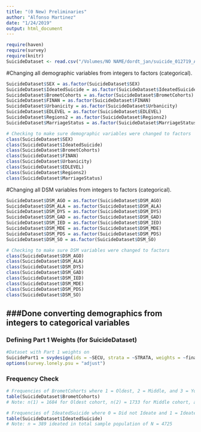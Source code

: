 ```yaml
---
title: "(0 New) Preliminaries"
author: "Alfonso Martinez"
date: "1/24/2019"
output: html_document
---
```


```r
require(haven)
require(survey)
require(knitr)
SuicideDataset <- read.csv("/Volumes/NO NAME/dordt_jan/suicide_012719_AM.csv")
```


#Changing all demographic variables from integers to factors (categorical).
```r
SuicideDataset$SEX = as.factor(SuicideDataset$SEX)
SuicideDataset$IdeatedSuicide = as.factor(SuicideDataset$IdeatedSuicide)
SuicideDataset$BrometCohorts = as.factor(SuicideDataset$BrometCohorts)
SuicideDataset$FINAN = as.factor(SuicideDataset$FINAN)
SuicideDataset$Urbanicity = as.factor(SuicideDataset$Urbanicity)
SuicideDataset$EDLEVEL = as.factor(SuicideDataset$EDLEVEL)
SuicideDataset$Regions2 = as.factor(SuicideDataset$Regions2)
SuicideDataset$MarriageStatus = as.factor(SuicideDataset$MarriageStatus)

# Checking to make sure demographic variables were changed to factors
class(SuicideDataset$SEX)
class(SuicideDataset$IdeatedSuicide)
class(SuicideDataset$BrometCohorts)
class(SuicideDataset$FINAN)
class(SuicideDataset$Urbanicity)
class(SuicideDataset$EDLEVEL)
class(SuicideDataset$Regions2)
class(SuicideDataset$MarriageStatus)
```


#Changing all DSM variables from integers to factors (categorical).
```r
SuicideDataset$DSM_AGO = as.factor(SuicideDataset$DSM_AGO)
SuicideDataset$DSM_ALA = as.factor(SuicideDataset$DSM_ALA)
SuicideDataset$DSM_DYS = as.factor(SuicideDataset$DSM_DYS)
SuicideDataset$DSM_GAD = as.factor(SuicideDataset$DSM_GAD)
SuicideDataset$DSM_IED = as.factor(SuicideDataset$DSM_IED)
SuicideDataset$DSM_MDE = as.factor(SuicideDataset$DSM_MDE)
SuicideDataset$DSM_PDS = as.factor(SuicideDataset$DSM_PDS)
SuicideDataset$DSM_SO = as.factor(SuicideDataset$DSM_SO)

# Checking to make sure DSM variables were changed to factors
class(SuicideDataset$DSM_AGO)
class(SuicideDataset$DSM_ALA)
class(SuicideDataset$DSM_DYS)
class(SuicideDataset$DSM_GAD)
class(SuicideDataset$DSM_IED)
class(SuicideDataset$DSM_MDE)
class(SuicideDataset$DSM_PDS)
class(SuicideDataset$DSM_SO)
```


###Done converting demographics from integers to categorical variables
--------------------------------------------------------------------------------------------
### Defining Part 1 Weights (for SuicideDataset)
```r
#Dataset with Part 1 weights on
SuicidePart1 = svydesign(ids = ~SECU, strata = ~STRATA, weights = ~finalp1wt, nest = T, data = subset(SuicideDataset, SuicideDataset$finalp1wt>0))
options(survey.lonely.psu = "adjust")
```

### Frequency Check
```r
# Frequencies of BrometCohorts where 1 = Oldest, 2 = Middle, and 3 = Youngest
table(SuicideDataset$BrometCohorts)
# Note: n(1) = 1684 for Oldest cohort, n(2) = 1733 for Middle cohort, and n(3) = 1194 for Youngest cohort, these correspond to the sample sizes in each cohort.

# Frequencies of IdeatedSuicide where 0 = Did not Ideate and 1 = Ideated
table(SuicideDataset$IdeatedSuicide)
# Note: n = 389 ideated in total sample population of N = 4725
```